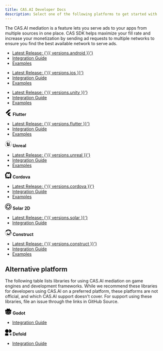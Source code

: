 ```yaml
---
title: CAS.AI Developer Docs
description: Select one of the following platforms to get started with our SDK
---
```


The CAS.AI mediation is a feature lets you serve ads to your apps from multiple sources in one place. 
CAS SDK helps maximize your fill rate and increase your monetization by sending ad requests to multiple networks to ensure you find the best available network to serve ads.

<CardGroup>
  <Card title="Android" icon="android">
    <ul>
      <li>
        <a href="https://github.com/cleveradssolutions/CAS-Android/releases">Latest Release: {'{{ versions.android }}'}</a>
      </li>
      <li>
        <a href="Android">Integration Guide</a>
      </li>
      <li>
        <a href="https://github.com/cleveradssolutions/CAS-Android">Examples</a>
      </li>
    </ul>
  </Card>
  <Card title="iOS" icon="apple">
    <ul>
      <li>
        <a href="https://github.com/cleveradssolutions/CAS-iOS/releases">Latest Release: {'{{ versions.ios }}'}</a>
      </li>
      <li>
        <a href="iOS">Integration Guide</a>
      </li>
      <li>
        <a href="https://github.com/cleveradssolutions/CAS-iOS">Examples</a>
      </li>
    </ul>
  </Card>
  <Card title="Unity" icon="unity">
    <ul>
      <li>
        <a href="https://github.com/cleveradssolutions/CAS-Unity/releases">Latest Release: {'{{ versions.unity }}'}</a>
      </li>
      <li>
        <a href="Unity">Integration Guide</a>
      </li>
      <li>
        <a href="https://github.com/cleveradssolutions/CAS-Unity-Sample">Examples</a>
      </li>
    </ul>
  </Card>
  <Card>
    <div style={{ display: 'flex', alignItems: 'center', gap: '0.75rem' }}>
      <svg viewBox="0 0 24 24" xmlns="http://www.w3.org/2000/svg" width="21" height="21" style={{ fill: 'currentColor' }} >
        <path d="M14.314 0L2.3 12 6 15.7 21.684.013h-7.357zm.014 11.072L7.857 17.53l6.47 6.47H21.7l-6.46-6.468 6.46-6.46h-7.37z"/>
      </svg>
      <b>Flutter</b>
    </div>
    <ul>
      <li>
        <a href="https://github.com/cleveradssolutions/CAS-Flutter/releases">Latest Release: {'{{ versions.flutter }}'}</a>
      </li>
      <li>
        <a href="Flutter">Integration Guide</a>
      </li>
      <li>
        <a href="https://github.com/cleveradssolutions/CAS-Flutter">Examples</a>
      </li>
    </ul>
  </Card>
  <Card>
    <div style={{ display: 'flex', alignItems: 'center', gap: '0.75rem' }}>
      <svg viewBox="0 0 24 24" width="21" height="21" xmlns="http://www.w3.org/2000/svg" style={{ fill: 'currentColor' }}>
        <path d="M12 0a12 12 0 1012 12A12 12 0 0012 0zm0 23.52A11.52 11.52 0 1123.52 12 11.52 11.52 0 0112 23.52zm7.13-9.791c-.206.997-1.126 3.557-4.06 4.942l-1.179-1.325-1.988 2a7.338 7.338 0 01-5.804-2.978 2.859 2.859 0 00.65.123c.326.006.678-.114.678-.66v-5.394a.89.89 0 00-1.116-.89c-.92.212-1.656 2.509-1.656 2.509a7.304 7.304 0 012.528-5.597 7.408 7.408 0 013.73-1.721c-1.006.573-1.57 1.507-1.57 2.29 0 1.262.76 1.109.984.923v7.28a1.157 1.157 0 00.148.256 1.075 1.075 0 00.88.445c.76 0 1.747-.868 1.747-.868V9.172c0-.6-.452-1.324-.905-1.572 0 0 .838-.149 1.484.346a5.537 5.537 0 01.387-.425c1.508-1.48 2.929-1.902 4.112-2.112 0 0-2.151 1.69-2.151 3.96 0 1.687.043 5.801.043 5.801.799.771 1.986-.342 3.059-1.441Z"/>
      </svg>
      <b>Unreal</b>
    </div>
    <ul>
      <li>
        <a href="https://github.com/cleveradssolutions/CAS-Unreal/releases">Latest Release: {'{{ versions.unreal }}'}</a>
      </li>
      <li>
        <a href="Unreal">Integration Guide</a>
      </li>
      <li>
        <a href="https://github.com/cleveradssolutions/CAS-Unreal">Examples</a>
      </li>
    </ul>
  </Card>
  <Card>
    <div style={{ display: 'flex', alignItems: 'center', gap: '0.75rem' }}>
      <svg viewBox="0 0 24 24" width="21" height="21" xmlns="http://www.w3.org/2000/svg" style={{ fill: 'currentColor' }}>
        <path d="M18.545,0.545H5.455L0,9.273l2.182,14.182h3.886l-0.273-3.273h1.909l0.273,3.273 h8.045l0.273-3.273h1.909l-0.273,3.273h3.886L24,9.273L18.545,0.545z M18.545,18H5.455L4.364,9.273l2.182-4.364h3.506L9.818,6.545 h4.364l-0.234-1.636h3.506l2.182,4.364L18.545,18z M15.545,11.045c0.301,0,0.545,0.908,0.545,2.029 c0,1.121-0.244,2.029-0.545,2.029c-0.301,0-0.545-0.908-0.545-2.029C15,11.954,15.244,11.045,15.545,11.045z M8.659,11.215 c0.301,0,0.545,0.908,0.545,2.029c0,1.121-0.244,2.029-0.545,2.029c-0.301,0-0.545-0.908-0.545-2.029 C8.114,12.123,8.358,11.215,8.659,11.215z"/>
      </svg>
      <b>Cordova</b>
    </div>
    <ul>
      <li>
        <a href="https://socket.dev/npm/package/@cleveradssolutions/cas.cordova.base">Latest Release: {'{{ versions.cordova }}'}</a>
      </li>
      <li>
        <a href="https://github.com/cleveradssolutions/CAS-Cordova/wiki">Integration Guide</a>
      </li>
      <li>
        <a href="https://github.com/cleveradssolutions/CAS-Cordova">Examples</a>
      </li>
    </ul>
  </Card>
  <Card>
    <div style={{ display: 'flex', alignItems: 'center', gap: '0.75rem' }}>
      <svg viewBox="0 0 24 24" width="21" height="21" xmlns="http://www.w3.org/2000/svg" style={{ fill: 'currentColor' }}>
        <path d="M13.69 7.499c-.919-.965-1.577-2.105-1.6-3.116.655-.187 2.017.001 3.35.558 1.354.566 2.668 1.514 3.158 2.831.014.039.029.078.041.116a2.337 2.337 0 0 1-.529 1.14c-.26.279-.586.487-.948.605-1.143-.23-2.464-1.074-3.472-2.134zm5.581 2.244c-.957.334-1.839 1.311-2.473 2.482v.001c-.697 1.284-1.093 2.799-.96 3.957.225.307.523.553.869.713.394.163.826.215 1.247.151.038-.027.07-.053.1-.075 1.103-.872 1.6-2.413 1.72-3.875.119-1.437-.122-2.79-.503-3.354zm-7.939-3.389a2.23 2.23 0 0 0-.283-1.088 2.332 2.332 0 0 0-.92-.853l-.123.002C8.6 4.473 7.292 5.428 6.334 6.541 5.393 7.633 4.791 8.87 4.768 9.55c.969.288 2.257.017 3.459-.559v.002c1.32-.631 2.532-1.625 3.105-2.639zM7.96 14.641c-.193-1.449-.765-2.907-1.553-3.767a2.252 2.252 0 0 0-1.123-.067c-.415.099-.794.31-1.097.61l-.036.118c-.38 1.355.125 2.893.886 4.146.749 1.233 1.741 2.185 2.382 2.418.577-.832.718-2.139.54-3.459l.001.001zm5.297 2c-1.439-.264-3.004-.172-4.065.311a2.227 2.227 0 0 0-.411 1.046c-.034.426.05.852.243 1.233.033.025.067.047.1.068 1.172.779 2.793.774 4.223.438 1.405-.332 2.619-.978 3.039-1.515-.614-.807-1.817-1.344-3.128-1.584l-.001.003zM24 12c0 6.622-5.364 11.992-11.985 12C5.387 24.008.008 18.642 0 12.015-.008 5.387 5.358.008 11.985 0h.001C18.617-.004 23.996 5.369 24 12zm-1.547 0c-.003-5.778-4.69-10.459-10.468-10.456-5.774.007-10.45 4.693-10.443 10.468.007 5.775 4.693 10.45 10.468 10.443C17.78 22.448 22.453 17.77 22.453 12z"/>
      </svg>
      <b>Solar 2D</b>
    </div>
    <ul>
      <li>
        <a href="https://github.com/solar2d/com.cleveradssolutions-plugin.cas">Latest Release: {'{{ versions.solar }}'}</a>
      </li>
      <li>
        <a href="https://github.com/solar2d/com.cleveradssolutions-plugin.cas/blob/master/docs/CleverAdsSolutions/index.markdown">Integration Guide</a>
      </li>
    </ul>
  </Card>
  <Card>
    <div style={{ display: 'flex', alignItems: 'center', gap: '0.75rem' }}>
      <svg viewBox="0 0 24 24" width="21" height="21" xmlns="http://www.w3.org/2000/svg" style={{ fill: 'currentColor' }}>
        <path d="M12.392 0c-6.752 0-12 5.498-12 12 0 6.574 5.313 12 12 12 4.283 0 8.087-2.254 10.217-5.704a.571.571 0 0 0-.2-.795l-5.55-3.204a.572.572 0 0 0-.76.177 4.453 4.453 0 0 1-3.707 1.983c-2.458 0-4.458-2-4.458-4.457 0-2.458 2-4.457 4.458-4.457 1.491 0 2.877.741 3.707 1.983a.571.571 0 0 0 .76.177l5.55-3.204a.571.571 0 0 0 .2-.795A11.998 11.998 0 0 0 12.392 0zm0 3.527c3.048 0 5.72 1.61 7.213 4.026l-2.99 1.726c-.037.021-.085.013-.108-.026a4.942 4.942 0 0 0-4.115-2.2A4.953 4.953 0 0 0 7.445 12c0 .9.241 1.745.663 2.473l-2.342 1.353a.327.327 0 0 0-.112.458 7.977 7.977 0 0 0 6.738 3.7 7.978 7.978 0 0 0 6.789-3.781l2.983 1.722a.08.08 0 0 1 .028.113 11.447 11.447 0 0 1-9.8 5.472C6.045 23.51.882 18.346.882 12c0-2.095.562-4.06 1.544-5.754l2.35 1.356c.15.088.345.04.439-.11a8.467 8.467 0 0 1 7.177-3.966zM22.965 8.95a.666.666 0 0 0-.336.088l-4.149 2.395a.654.654 0 0 0 0 1.131l4.149 2.396c.434.25.98-.064.98-.566v-4.79a.655.655 0 0 0-.644-.654zm-.663 1.785v2.528L20.112 12z"/>
      </svg>
      <b>Construct</b>
    </div>
    <ul>
      <li>
        <a href="https://github.com/cleveradssolutions/CAS-Construct/releases">Latest Release: {'{{ versions.construct }}'}</a>
      </li>
      <li>
        <a href="https://github.com/cleveradssolutions/CAS-Construct/wiki">Integration Guide</a>
      </li>
      <li>
        <a href="https://github.com/cleveradssolutions/CAS-Construct">Examples</a>
      </li>
    </ul>
  </Card>
</CardGroup>

## Alternative platform
The following table lists libraries for using CAS.AI mediation on game engines and development frameworks. 
While we recommend these libraries for developers using CAS.AI on a preferred platform, these platforms are not official, and which CAS.AI support doesn't cover. 
For support using these libraries, file an issue through the links in GitHub Source.

<CardGroup>
  <Card>
    <div style={{ display: 'flex', alignItems: 'center', gap: '0.75rem' }}>
      <svg viewBox="0 0 24 24" width="21" height="21" xmlns="http://www.w3.org/2000/svg" style={{ fill: 'currentColor' }}>
        <path d="M9.5598.683c-1.096.244-2.1812.5831-3.1983 1.0951.023.8981.081 1.7582.199 2.6323-.395.253-.81.47-1.178.766-.375.288-.7581.564-1.0971.9011-.6781-.448-1.3962-.869-2.1352-1.2411C1.3532 5.6934.608 6.6186 0 7.6546c.458.7411.936 1.4352 1.4521 2.0942h.014v6.3565c.012 0 .023 0 .035.003l3.8963.376c.204.02.364.184.378.3891l.12 1.7201 3.3994.242.234-1.587c.03-.206.207-.358.415-.358h4.1114c.208 0 .385.152.415.358l.234 1.587 3.3993-.242.12-1.72a.4196.4196 0 01.378-.3891l3.8954-.376c.012 0 .023-.003.035-.003v-.5071h.002V9.7498h.014c.516-.659.994-1.3531 1.4521-2.0942-.608-1.036-1.3541-1.9611-2.1512-2.8192-.739.372-1.4571.793-2.1352 1.2411-.339-.337-.721-.613-1.096-.901-.369-.296-.7841-.5131-1.1781-.7661.117-.8741.175-1.7342.199-2.6323-1.0171-.512-2.1012-.851-3.1983-1.095-.438.736-.838 1.533-1.1871 2.3121-.414-.069-.829-.094-1.2461-.099h-.016c-.417.005-.832.03-1.2461.099-.349-.779-.749-1.576-1.1881-2.3121l.001-.001zM6.4765 9.9889c1.2971 0 2.3492 1.0511 2.3492 2.3482s-1.052 2.3482-2.3492 2.3482c-1.296 0-2.3482-1.051-2.3482-2.3482 0-1.297 1.0511-2.3482 2.3482-2.3482zm11.049 0c1.296 0 2.3482 1.0511 2.3482 2.3482s-1.0511 2.3482-2.3482 2.3482-2.3492-1.051-2.3492-2.3482c0-1.297 1.051-2.3482 2.3492-2.3482zm-10.824.9301c-.861 0-1.559.698-1.559 1.5591s.698 1.5582 1.559 1.5582c.8611 0 1.5592-.698 1.5592-1.5582 0-.86-.697-1.559-1.5591-1.559zm10.598 0c-.8611 0-1.5582.698-1.5582 1.5591s.697 1.5582 1.5581 1.5582c.8611 0 1.5592-.698 1.5592-1.5582 0-.86-.697-1.559-1.5592-1.559zm-5.2985.453c.417 0 .757.308.757.6871v2.1622c0 .379-.339.687-.757.687s-.756-.308-.756-.687V12.059c0-.379.339-.687.756-.687zM1.4601 16.9464c.002.377.006.789.006.871 0 3.7014 4.6944 5.4795 10.5269 5.5005h.014c5.8325-.02 10.5259-1.7991 10.5259-5.5004 0-.084.005-.495.007-.871l-3.5023.338-.121 1.729a.421.421 0 01-.389.3901l-4.1814.296a.4203.4203 0 01-.415-.358l-.238-1.6141h-3.3863l-.238 1.6141a.4192.4192 0 01-.4451.357l-4.1513-.296c-.208-.015-.375-.181-.389-.389l-.12-1.7292-3.5044-.337z"/>
      </svg>
      <b>Godot</b>
    </div>
    <ul>
      <li>
        <a href="https://github.com/damnedpie/godot-cas?tab=readme-ov-file#setup">Integration Guide</a>
      </li>
    </ul>
  </Card>
  <Card>
    <div style={{ display: 'flex', alignItems: 'center', gap: '0.75rem' }}>
      <svg rviewBox="0 0 24 24" width="21" height="21" xmlns="http://www.w3.org/2000/svg" style={{ fill: 'currentColor' }}>
        <path d="M6.068 0a6 6 0 0 0-6 6 6 6 0 0 0 6 6 6 6 0 0 0 5.998-6 6 6 0 0 0-5.998-6Zm9.15.08a1.656 1.656 0 0 0-1.654 1.656v8.15a1.656 1.656 0 0 0 2.483 1.434l7.058-4.074a1.656 1.656 0 0 0 0-2.869l-1.044-.604-6.014-3.47a1.656 1.656 0 0 0-.828-.223Zm3.575 13.135a.815.815 0 0 0-.816.818v2.453h-2.454a.817.817 0 1 0 0 1.635h2.454v2.453a.817.817 0 1 0 1.635 0v-2.453h2.452a.817.817 0 1 0 0-1.635h-2.453v-2.453a.817.817 0 0 0-.818-.818zM2.865 13.5a2.794 2.794 0 0 0-2.799 2.8v4.9c0 1.55 1.248 2.8 2.8 2.8h4.9c1.55 0 2.8-1.25 2.8-2.8v-4.9c0-1.55-1.25-2.8-2.8-2.8Z"/>
      </svg>
      <b>Defold</b>
    </div>
    <ul>
      <li>
        <a href="https://github.com/Lerg/extension-cas">Integration Guide</a>
      </li>
    </ul>
  </Card>
</CardGroup>
